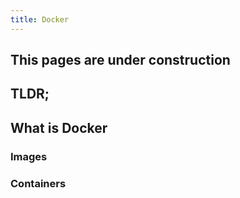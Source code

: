 ```yaml
---
title: Docker
---
```


::: {.callout-caution }
## This pages are under construction

:::

## TLDR;


## What is Docker


### Images


### Containers

